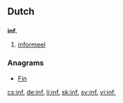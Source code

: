 ==Dutch==

==={{abbreviation|Dutch}}===
'''inf.'''

# [[informeel]]

===Anagrams===
* [[Fin#Dutch|Fin]]

[[cs:inf.]]
[[de:inf.]]
[[li:inf.]]
[[sk:inf.]]
[[sv:inf.]]
[[vi:inf.]]